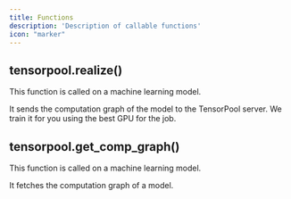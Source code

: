 ```yaml
---
title: Functions
description: 'Description of callable functions'
icon: "marker"
---
```

## tensorpool.realize()
This function is called on a machine learning model. 

It sends the computation graph of the model to the TensorPool server. We train it for you using the best GPU for the job.

## tensorpool.get_comp_graph()
This function is called on a machine learning model.

It fetches the computation graph of a model.